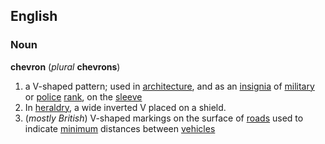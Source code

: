 ==English==
===Noun===
'''chevron''' (''plural'' '''chevrons''')
{{wikipedia}}
# a V-shaped pattern; used in [[architecture]], and as an [[insignia]] of [[military]] or [[police]] [[rank]], on the [[sleeve]]
# In [[heraldry]], a wide inverted V placed on a shield.
#(''mostly British'') V-shaped markings on the surface of [[road]]s used to indicate [[minimum]] distances between [[vehicle]]s